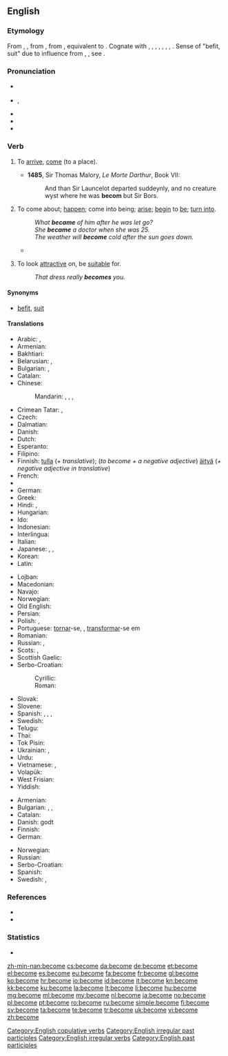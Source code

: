 ==English==

===Etymology===
From {{etyl|enm}} {{term|becomen|lang=enm}}, {{term|bicumen|lang=enm}}, from {{etyl|ang}} {{term|becuman||to come, approach, arrive, enter, meet with, fall in with; happen, befall; befit|lang=ang}}, from {{etyl|gem-pro|en}} {{recons|bikwemanan||to come around, come about, come across, come by|lang=gem-pro}}, equivalent to {{prefix|be|t1=about, around|come}}. Cognate with {{etyl|sco|-}} {{term|becum||to come, arrive, reach a destination|lang=sco}}, {{etyl|frr|-}} {{term|bekommen|lang=frr}}, {{term|bykommen||to come by, obtain, receive|lang=frr}}, {{etyl|fy|-}} {{term|bikomme||to come by, obtain, receive|lang=fy}}, {{etyl|nl|-}} {{term|bekomen||to come by, obtain, receive|lang=nl}}, {{etyl|de|-}} {{term|bekommen||to get, receive, obtain|lang=de}}, {{etyl|sv|-}} {{term|bekomma||to receive, concern|lang=sv}}, {{etyl|got|-}} {{term|||tr=bikwiman|to come upon one, befall|lang=got}}. Sense of "befit, suit" due to influence from {{etyl|enm}} {{term|cweme|lang=enm}}, {{term|icweme|lang=enm}}, see {{l/en|queem}}. {{rfscript|Gothic}}

===Pronunciation===
* {{a|UK}} {{IPA|/bɪˈkʌm/|/bɪˈkʊm/}}
* {{a|US}} {{IPA|/bəˈkʌm/|/bɪˈkʌm/}}, {{X-SAMPA|/b@"kVm, bI"kVm/}}
* {{audio|en-us-become.ogg|Audio (US)}}
* {{rhymes|ʌm}}
* {{hyphenation|be|come}}

===Verb===
{{en-verb|becomes|becoming|'''[[became]]''', ''or (nonstandard)'' '''[[becomed]]'''|become}}

# {{intransitive|obsolete}} To [[arrive]], [[come]] (to a place). {{defdate|9th-18th c.}}
#* '''1485''', Sir Thomas Malory, ''Le Morte Darthur'', Book VII:
#*: And than Sir Launcelot departed suddeynly, and no creature wyst where he was '''becom''' but Sir Bors.
# {{context|copulative}} To come about; [[happen]]; come into being; [[arise]]; [[begin]] to [[be]]; [[turn into]]. {{defdate|from 12th c.}}
#: ''What '''became''' of him after he was let go?''
#: ''She '''became''' a doctor when she was 25.''
#: ''The weather will '''become''' cold after the sun goes down.''
#* {{quote-news
|year=2012
|date=May 13
|author=Alistair Magowan
|title=Sunderland 0-1 Man Utd
|work=BBC Sport
|url=http://www.bbc.co.uk/sport/0/football/17973162
|page=
|passage=Then, as the Sunderland fans' cheers bellowed around the stadium, United's title bid was over when it '''became''' apparent City had pinched a last-gasp winner to seal their first title in 44 years.}}
# {{transitive}} To look [[attractive]] on, be [[suitable]] for. {{defdate|from 14th c.}}
#: ''That dress really '''becomes''' you.''

====Synonyms====
* {{sense|to be suitable for}} [[befit]], [[suit]]

====Translations====
{{trans-top|to begin to be}}
* Arabic: {{t-|ar|أصبح|tr=ʾaṣbaḥa|sc=Arab}},  {{t-|ar|صار|tr=ṣāra|sc=Arab}}
* Armenian: {{t-|hy|դառնալ|tr=daṙnal|sc=Armn}}
* Bakhtiari: {{tø|bqi|اویدن|tr=awiðen|sc=fa-Arab}}
* Belarusian: {{t|be|станавіцца|tr=stanavícca|sc=Cyrl}} {{impf}}, {{t|be|стаць|tr=stacʹ|sc=Cyrl}} {{pf.}}
* Bulgarian: {{t+|bg|ставам|sc=Cyrl}},  {{t-|bg|случвам се|sc=Cyrl}}
* Catalan: {{t+|ca|esdevenir}}
* Chinese:
*: Mandarin: {{t+|cmn|成|tr=chéng|sc=Hani}},  {{t|cmn|成為|sc=Hani}},  {{t+|cmn|成为|tr=chéngwéi|sc=Hani}}, {{t+|cmn|了|alt=...了|tr=...le|sc=Hani}} {{qualifier|change of state particle}}
* Crimean Tatar: {{tø|crh|olmaq}}, {{gloss|Northern dialect}} {{tø|crh|bolmaq}}
* Czech: {{t+|cs|stát|alt=stát se}}
* Dalmatian: {{tø|dlm|deventur}}
* Danish: {{t+|da|blive}}
* Dutch: {{t+|nl|worden}}
* Esperanto: {{t-|eo|iĝi}}
* Filipino: {{t-|tl|magíng}}
* Finnish: [[tulla]] (''+ translative''); (''to become + a negative adjective'') [[äityä]] (''+ negative adjective in translative'')
* French: {{t+|fr|devenir}}
* {{trreq|Georgian}}
* German: {{t+|de|werden}}
* Greek: {{t+|el|γίνομαι|tr=ginomai|sc=Grek}}
* Hindi: {{t-|hi|बनना|tr=bannā|sc=Deva}},  {{t-|hi|हो जाना|tr=ho jānā|sc=Deva}}
* Hungarian: {{t|hu|lesz}}
* Ido: {{t+|io|divenar}}
* Indonesian: {{t+|id|jadi|alt=menjadi}}
* Interlingua: {{t-|ia|devenir}}
* Italian: {{t+|it|diventare}}
* Japanese: {{t+|ja|なる|alt=...になる|tr=...-ni naru}},  {{t+|ja|なる|alt=...となる|tr=...-to naru}},  {{t+|ja|成る|tr=なる, naru}}
* Korean: {{t+|ko|되다|tr=doeda|sc=Hang}}
* Latin: {{t+|la|fio|alt=fiō}}
{{trans-mid}}
* Lojban: {{t+|jbo|binxo}}
* Macedonian: {{t|mk|стане|tr=stáne|sc=Cyrl}}
* Navajo: {{tø|nv|hóósįįd}}
* Norwegian: {{t+|no|bli}}
* Old English: {{t-|ang|weorþan}}
* Persian: {{t+|fa|شدن|tr=šodan|sc=fa-Arab}}
* Polish: {{t|pl|zostawać}} {{impf}}, {{t|pl|zostać}} {{pf.}}
* Portuguese: [[tornar]]-se, {{t+|pt|virar}}, [[transformar]]-se em
* Romanian: {{t+|ro|deveni}}
* Russian: {{t+|ru|становиться|tr=stanovítʹsja|sc=Cyrl}} {{impf}},  {{t+|ru|стать|tr=statʹ|sc=Cyrl}} {{pf.}}
* Scots: {{tø|sco|becum}}, {{tø|sco|wirth}}
* Scottish Gaelic: {{t-|gd|fàs}}
* Serbo-Croatian:
*: Cyrillic: {{t-|sh|постати|sc=Cyrl}}
*: Roman: {{t-|sh|postati}}
* Slovak: {{t|sk|stať|alt=stať sa}}
* Slovene: {{t+|sl|postati}}
* Spanish: {{t+|es|volver|alt=volverse}}, {{t+|es|hacer|alt=hacerse}}, {{t+|es|convertir|alt=convertirse}}, {{t-|es|llegar a ser}}
* Swedish: {{t+|sv|bli}}
* Telugu: {{t+|te|అవు|tr=avu|sc=Telu}}
* Thai: {{t+|th|กลาย|tr=glaai|sc=Thai}}
* Tok Pisin: {{t-|tpi|kamap}}
* Ukrainian: {{t|uk|ставати|tr=staváty|sc=Cyrl}} {{impf}}, {{t|uk|стати|tr=státy|sc=Cyrl}} {{pf.}}
* Urdu: {{t-|ur|ہو جانا|tr=ho jānā|sc=ur-Arab}}
* Vietnamese: {{t+|vi|trở nên}}, {{t+|vi|trở thành}}
* Volapük: {{t+|vo|vedön}}
* West Frisian: {{t+|fy|wurde}}
* Yiddish: {{t-|yi|ווערן|sc=Hebr}}
{{trans-bottom}}

{{trans-top|to look attractive on, be suitable for}}
* Armenian: {{t-|hy|սազել|tr=sazel|sc=Armn}}
* Bulgarian: {{t+|bg|приличам|sc=Cyrl}},  {{t+|bg|подхождам|sc=Cyrl}},  {{t+|bg|отивам|sc=Cyrl}}
* Catalan: {{t+|ca|escaure}}
* Danish: {{t+|da|passe}} godt
* Finnish: {{t+|fi|pukea}}
* German: {{t+|de|stehen}}
{{trans-mid}}
* Norwegian: {{t+|no|kle}}
* Russian: {{t+|ru|идти|tr=idtí}} {{impf}}
* Serbo-Croatian: {{t-|sh|priličiti|sc=Cyrl}}
* Spanish: {{t-SOP|es|[[quedar]] [[bien]]}}
* Swedish: {{t+|sv|klä}}, {{t+|sv|passa}}
{{trans-bottom}}

===References===
* {{R:Century 1911}}
* {{R:Webster 1913}}

===Statistics===
* {{rank|body|point|letter|347|become|became|second|United}}

[[Category:English copulative verbs]]
[[Category:English irregular past participles]]
[[Category:English irregular verbs]]
[[Category:English past participles]]

[[zh-min-nan:become]]
[[cs:become]]
[[da:become]]
[[de:become]]
[[et:become]]
[[el:become]]
[[es:become]]
[[eu:become]]
[[fa:become]]
[[fr:become]]
[[gl:become]]
[[ko:become]]
[[hr:become]]
[[io:become]]
[[id:become]]
[[it:become]]
[[kn:become]]
[[kk:become]]
[[ku:become]]
[[la:become]]
[[lt:become]]
[[li:become]]
[[hu:become]]
[[mg:become]]
[[ml:become]]
[[my:become]]
[[nl:become]]
[[ja:become]]
[[no:become]]
[[pl:become]]
[[pt:become]]
[[ro:become]]
[[ru:become]]
[[simple:become]]
[[fi:become]]
[[sv:become]]
[[ta:become]]
[[te:become]]
[[tr:become]]
[[uk:become]]
[[vi:become]]
[[zh:become]]